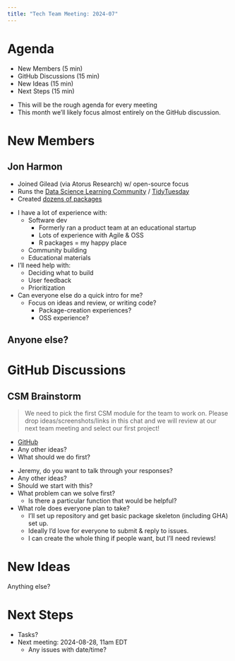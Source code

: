 ```yaml
---
title: "Tech Team Meeting: 2024-07"
---
```


# Agenda

::: nonincremental
-   New Members (5 min)
-   GitHub Discussions (15 min)
-   New Ideas (15 min)
-   Next Steps (15 min)
:::

::: notes
-   This will be the rough agenda for every meeting
-   This month we'll likely focus almost entirely on the GitHub discussion.
:::

# New Members

## Jon Harmon

-   Joined Gilead (via Atorus Research) w/ open-source focus
-   Runs the [Data Science Learning Community](https://DSLC.io) / [TidyTuesday](https://tidytues.day)
-   Created [dozens of packages](https://jonthegeek.r-universe.dev/packages)

::: notes
-   I have a lot of experience with:
    -   Software dev
        -   Formerly ran a product team at an educational startup
        -   Lots of experience with Agile & OSS
        -   R packages = my happy place
    -   Community building
    -   Educational materials
-   I'll need help with:
    -   Deciding what to build
    -   User feedback
    -   Prioritization
-   Can everyone else do a quick intro for me?
    -   Focus on ideas and review, or writing code?
        -   Package-creation experiences?
        -   OSS experience?
:::

## Anyone else?


# GitHub Discussions

## CSM Brainstorm

> We need to pick the first CSM module for the team to work on. Please drop ideas/screenshots/links in this chat and we will review at our next team meeting and select our first project!

-   [GitHub](https://github.com/orgs/OpenRBQM/discussions/1)
-   Any other ideas?
-   What should we do first?

::: notes
-   Jeremy, do you want to talk through your responses?
-   Any other ideas?
-   Should we start with this?
-   What problem can we solve first?
    -   Is there a particular function that would be helpful?
-   What role does everyone plan to take?
    -   I'll set up repository and get basic package skeleton (including GHA) set up.
    -   Ideally I'd love for everyone to submit & reply to issues.
    -   I can create the whole thing if people want, but I'll need reviews!
:::

# New Ideas

Anything else?


# Next Steps

-   Tasks?
-   Next meeting: 2024-08-28, 11am EDT
    -   Any issues with date/time?
